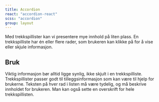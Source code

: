 ```yaml
---
title: Accordion
react: "accordion-react"
scss: "accordion"
group: layout
---
```



<Ingress>
    Med trekkspillister kan vi presentere mye innhold på liten plass. En trekkspilliste har én eller flere rader, som
    brukeren kan klikke på for å vise eller skjule informasjon.
</Ingress>
<ComponentExample
    component={Example}
    knobs={{
        boolProps: ["Invertert"],
    }}
/>

## Bruk

Viktig informasjon bør alltid ligge synlig, ikke skjult i en trekkspilliste. Trekkspillister passer godt til tilleggsinformasjon som kan være til hjelp for brukerne. Teksten på hver rad i listen må være tydelig, og må beskrive innholdet for brukeren. Man kan også sette en overskrift for hele trekkspillisten.
